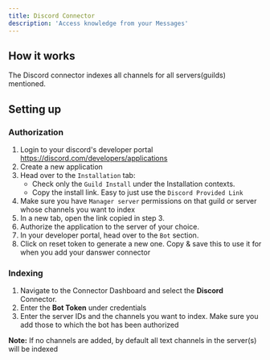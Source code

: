 ```yaml
---
title: Discord Connector
description: 'Access knowledge from your Messages'
---
```


## How it works
The Discord connector indexes all channels for all servers(guilds) mentioned.

## Setting up
### Authorization
1. Login to your discord's developer portal https://discord.com/developers/applications
2. Create a new application
3. Head over to the `Installation` tab:
    - Check only the `Guild Install` under the Installation contexts.
    - Copy the install link. Easy to just use the `Discord Provided Link`
4. Make sure you have `Manager server` permissions on that guild or server whose channels you want to index
5. In a new tab, open the link copied in step 3. 
6. Authorize the application to the server of your choice.
7. In your developer portal, head over to the `Bot` section.
8. Click on reset token to generate a new one. Copy & save this to use it for when you add your danswer connector


### Indexing
1. Navigate to the Connector Dashboard and select the **Discord** Connector.
2. Enter the **Bot Token** under credentials
3. Enter the server IDs and the channels you want to index. Make sure you add those to which the bot has been authorized

__Note:__ If no channels are added, by default all text channels in the server(s) will be indexed